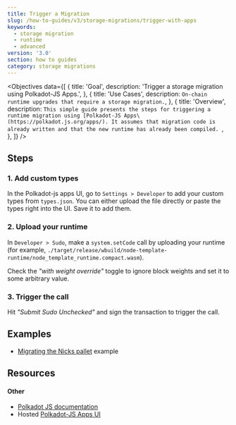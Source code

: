 ```yaml
---
title: Trigger a Migration
slug: /how-to-guides/v3/storage-migrations/trigger-with-apps
keywords:
  - storage migration
  - runtime
  - advanced
version: '3.0'
section: how to guides
category: storage migrations
---
```


<Objectives
  data={[
    {
      title: 'Goal',
      description: 'Trigger a storage migration using Polkadot-JS Apps.',
    },
    {
      title: 'Use Cases',
      description: `On-chain runtime upgrades that require a storage migration.`,
    },
    {
      title: 'Overview',
      description: `This simple guide presents the steps for triggering a runtime migration
        using [Polkadot-JS Apps\(https://polkadot.js.org/apps/).
        It assumes that migration code is already written and that the new runtime has already
        been compiled.
        `,
    },
  ]}
/>

## Steps

### 1. Add custom types

In the Polkadot-js apps UI, go to `Settings > Developer` to add your custom types from `types.json`. You can either upload the file directly or paste the types right into the UI. Save it to add them.

### 2. Upload your runtime

In `Developer > Sudo`, make a `system.setCode` call by uploading your runtime (for example, `./target/release/wbuild/node-template-runtime/node_template_runtime.compact.wasm`).

Check the _"with weight override"_ toggle to ignore block weights and set it to some arbitrary value.

### 3. Trigger the call

Hit _"Submit Sudo Unchecked"_ and sign the transaction to trigger the call.

## Examples

- [Migrating the Nicks pallet](https://github.com/substrate-developer-hub/migration-example/pull/2/files) example

## Resources

#### Other

- [Polkadot JS documentation](https://polkadot.js.org/docs/)
- Hosted [Polkadot-JS Apps UI](https://polkadot.js.org/apps/)
